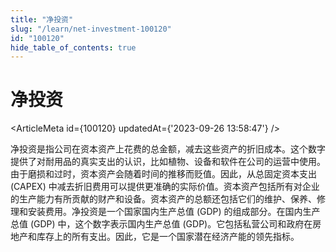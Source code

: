 ```yaml
---
title: "净投资"
slug: "/learn/net-investment-100120"
id: "100120"
hide_table_of_contents: true
---
```



# 净投资

<ArticleMeta id={100120} updatedAt={'2023-09-26 13:58:47'} />
<div className='border-solid border-b border-t-0 my-4 border-[var(--ifm-color-gray-300)]' />

净投资是指公司在资本资产上花费的总金额，减去这些资产的折旧成本。这个数字提供了对耐用品的真实支出的认识，比如植物、设备和软件在公司的运营中使用。由于磨损和过时，资本资产会随着时间的推移而贬值。因此，从总固定资本支出 (CAPEX) 中减去折旧费用可以提供更准确的实际价值。资本资产包括所有对企业的生产能力有所贡献的财产和设备。资本资产的总额还包括它们的维护、保养、修理和安装费用。净投资是一个国家国内生产总值 (GDP) 的组成部分。在国内生产总值 (GDP) 中，这个数字表示国内生产总值 (GDP)。它包括私营公司和政府在房地产和库存上的所有支出。因此，它是一个国家潜在经济产能的领先指标。

